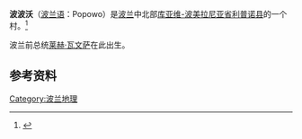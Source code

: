 {{noteTA
|T=zh-cn:波波沃; zh-hk:波波夫; zh-tw:波波沃; zh-sg:波波沃;
|1=zh-cn:波波沃; zh-hk:波波夫; zh-tw:波波沃; zh-sg:波波沃;
}}

{{Infobox settlement
| name = 波波沃
|native_name=Popowo
| settlement_type = 村
| total_type = 
| image_flag =
| image_shield =
| image_map =

| subdivision_type = 国家
| subdivision_name = {{POL}}
| subdivision_type1 = [[省|省]]
| subdivision_name1 = [[库亚维-波美拉尼亚省|库亚维-波美拉尼亚]]
| subdivision_type2 = [[县_(波兰)|县]]
| subdivision_name2 = [[利普诺县|利普诺]]
| subdivision_type3 = 鄉
| subdivision_name3 = [[Gmina_Tłuchowo|Tłuchowo]]
| coordinates={{Coord| 52| 42| 0| N| 19| 24| 27| E|region:PL|display=it}}
| pushpin_map = Poland
|pushpin_map_caption=在波蘭的位置
| elevation_m =
| population_total =
| website =
}}

'''波波沃'''（[[波兰语|波兰语]]：Popowo）是[[波兰|波兰]]中北部[[库亚维-波美拉尼亚省|库亚维-波美拉尼亚省]][[利普诺县|利普诺县]]的一个村。<ref name="TERYT">{{cite web|url=http://www.stat.gov.pl/broker/access/prefile/listPreFiles.jspa|title=Central Statistical Office (GUS) – TERYT (National Register of Territorial Land Apportionment Journal)|date=2008-06-01|language=pl|access-date=2011-08-04|archive-date=2017-05-08|archive-url=https://web.archive.org/web/20170508153435/http://www.stat.gov.pl/broker/access/prefile/listPreFiles.jspa|dead-url=no}}</ref>

波兰前总统[[莱赫·瓦文萨|莱赫·瓦文萨]]在此出生。

==参考资料==
<references />

[[Category:波兰地理|Category:波兰地理]]